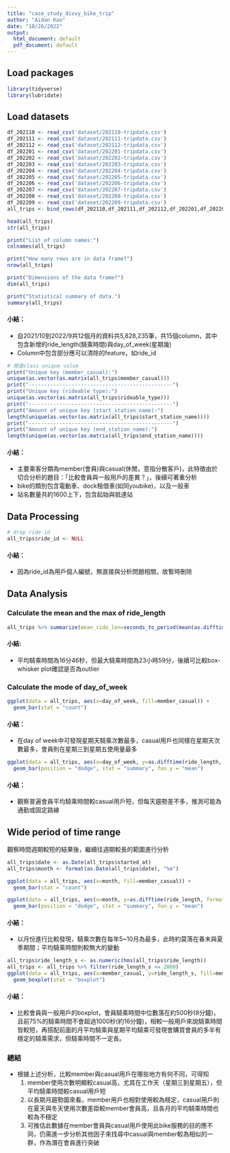 ```yaml
---
title: "case_study_divvy_bike_trip"
author: "Aidan Kao"
date: "10/26/2022"
output:
  html_document: default
  pdf_document: default
---
```


## Load packages

```r
library(tidyverse)
library(lubridate)
```

## Load datasets
```r
df_202110 <- read_csv('dataset/202110-tripdata.csv')
df_202111 <- read_csv('dataset/202111-tripdata.csv')
df_202112 <- read_csv('dataset/202112-tripdata.csv')
df_202201 <- read_csv('dataset/202201-tripdata.csv')
df_202202 <- read_csv('dataset/202202-tripdata.csv')
df_202203 <- read_csv('dataset/202203-tripdata.csv')
df_202204 <- read_csv('dataset/202204-tripdata.csv')
df_202205 <- read_csv('dataset/202205-tripdata.csv')
df_202206 <- read_csv('dataset/202206-tripdata.csv')
df_202207 <- read_csv('dataset/202207-tripdata.csv')
df_202208 <- read_csv('dataset/202208-tripdata.csv')
df_202209 <- read_csv('dataset/202209-tripdata.csv')
all_trips <- bind_rows(df_202110,df_202111,df_202112,df_202201,df_202202,df_202203,df_202204,df_202205,df_202206,df_202207,df_202208,df_202209)
```


```r
head(all_trips)
str(all_trips)
```

```r
print("List of column names:")
colnames(all_trips)

print("How many rows are in data frame?")
nrow(all_trips)

print("Dimensions of the data frame?")
dim(all_trips)

print("Statistical summary of data.")
summary(all_trips)
```

#### 小結：
- 自2021/10到2022/9共12個月的資料共5,828,235筆，共15個column，其中包含新增的ride_length(騎乘時間)與day_of_week(星期幾)
- Column中包含部分應可以清除的feature，如ride_id

```r
# 檢查class unique value
print("Unique key (member_casual):")
unique(as.vector(as.matrix(all_trips$member_casual)))
print("-----------------------------------------------")
print("Unique key (rideable_type):")
unique(as.vector(as.matrix(all_trips$rideable_type)))
print("-----------------------------------------------")
print("Amount of unique key (start_station_name):")
length(unique(as.vector(as.matrix(all_trips$start_station_name))))
print("-----------------------------------------------")
print("Amount of unique key (end_station_name):")
length(unique(as.vector(as.matrix(all_trips$end_station_name))))
```

#### 小結：
- 主要乘客分類為member(會員)與casual(休閒，意指分散客戶)，此特徵由於切合分析的題目：「比較會員與一般用戶的差異？」，後續可著重分析
- bike的類別包含電動車、dock租借車(如同youbike)，以及一般車
- 站名數量共約1600上下，包含起始與抵達站


## Data Processing
```r
# drop ride id
all_trips$ride_id <- NULL
```

#### 小結：
- 因為ride_id為用戶個人編號，無直接與分析問題相關，故暫時刪除


## Data Analysis

### Calculate the mean and the max of ride_length

```r
all_trips %>% summarize(mean_ride_len=seconds_to_period(mean(as.difftime(ride_length, format="%H:%M:%S", units="minutes"), na.rm=TRUE)), max_ride_len=seconds_to_period(max(as.difftime(ride_length, format="%H:%M:%S", units="minutes"), na.rm=TRUE)))
```

#### 小結:
- 平均騎乘時間為16分46秒，但最大騎乘時間為23小時59分，後續可比較box-whisker plot確認是否為outlier

### Calculate the mode of day_of_week

```r
ggplot(data = all_trips, aes(x=day_of_week, fill=member_casual)) +
  geom_bar(stat = "count")
```

#### 小結：
- 在day of week中可發現星期天騎乘次數最多，casual用戶也同樣在星期天次數最多，會員則在星期三到星期五使用量最多


```r
ggplot(data = all_trips, aes(x=day_of_week, y=as.difftime(ride_length, format="%H:%M:%S", units="seconds"), fill=member_casual)) + 
  geom_bar(position = "dodge", stat = "summary", fun.y = "mean")
```

#### 小結：
- 觀察普遍會員平均騎乘時間較casual用戶短，但每天趨勢差不多，推測可能為通勤或固定路線

## Wide period of time range

觀察時間週期較短的結果後，繼續往週期較長的範圍進行分析

```r
all_trips$date <- as.Date(all_trips$started_at)
all_trips$month <- format(as.Date(all_trips$date), "%m")
```

```r
ggplot(data = all_trips, aes(x=month, fill=member_casual)) +
  geom_bar(stat = "count")
```

```r
ggplot(data = all_trips, aes(x=month, y=as.difftime(ride_length, format="%H:%M:%S", units="seconds"), fill=member_casual)) + 
  geom_bar(position = "dodge", stat = "summary", fun.y = "mean")
```

#### 小結：
- 以月份進行比較發現，騎乘次數在每年5~10月為最多，此時約莫落在春末與夏季期間；平均騎乘時間則較無大的變動


```r
all_trips$ride_length_s <- as.numeric(hms(all_trips$ride_length))
all_trips <- all_trips %>% filter(ride_length_s <= 2000)
ggplot(data = all_trips, aes(x=member_casual, y=ride_length_s, fill=member_casual)) + 
  geom_boxplot(stat = "boxplot")
```

#### 小結：
- 比較會員與一般用戶的boxplot，會員騎乘時間中位數落在約500秒(8分鐘)，且前75%的騎乘時間不會超過1000秒(約16分鐘)，相較一般用戶來說騎乘時間皆較短，再搭配前面的月平均騎乘與星期平均騎乘可發現會購買會員的多半有穩定的騎乘需求，但騎乘時間不一定長。

### 總結
- 根據上述分析，比較member與casual用戶在哪些地方有何不同，可得知
  1. member使用次數明顯較casual高，尤其在工作天（星期三到星期五），但平均騎乘時間較casual用戶短
  2. 以長期月趨勢圖來看，member用戶也相對使用較為穩定，casual用戶則在夏天與冬天使用次數差距較member會員高，且各月的平均騎乘時間也較為不穩定
  3. 可推估此數據在member會員與casual用戶使用此bike服務的目的應不同，仍需進一步分析其他因子來找尋中casual與member較為相似的一群，作為潛在會員進行突破



